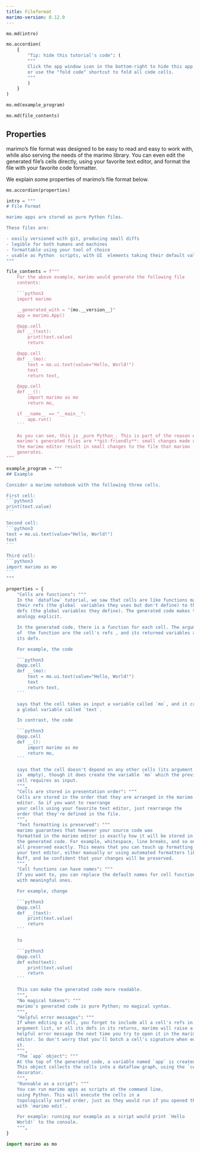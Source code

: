 ```yaml
---
title: Fileformat
marimo-version: 0.12.9
---
```


```python {.marimo hide_code="true"}
mo.md(intro)
```

```python {.marimo hide_code="true"}
mo.accordion(
    {
        "Tip: hide this tutorial's code": (
        """
        Click the app window icon in the bottom-right to hide this app's code,
        or use the "fold code" shortcut to fold all code cells.
        """
        )
    }
)
```

```python {.marimo hide_code="true"}
mo.md(example_program)
```

```python {.marimo hide_code="true"}
mo.md(file_contents)
```

## Properties

marimo's file format was designed to be easy to read and easy
to work with, while also serving the needs of the marimo library. You can
even edit the generated file's cells directly, using your favorite text
editor, and format the file with your favorite code formatter.

We explain some properties of marimo's file format below.

```python {.marimo hide_code="true"}
mo.accordion(properties)
```

```python {.marimo hide_code="true"}
intro = """
# File Format

marimo apps are stored as pure Python files.

These files are:

- easily versioned with git, producing small diffs
- legible for both humans and machines
- formattable using your tool of choice
- usable as Python  scripts, with UI  elements taking their default values
"""
```

````python {.marimo hide_code="true"}
file_contents = f"""
    For the above example, marimo would generate the following file 
    contents:

    ```python3
    import marimo

    __generated_with = "{mo.__version__}"
    app = marimo.App()

    @app.cell
    def __(text):
        print(text.value)
        return

    @app.cell
    def __(mo):
        text = mo.ui.text(value="Hello, World!")
        text
        return text,

    @app.cell
    def __():
        import marimo as mo
        return mo,

    if __name__ == "__main__":
        app.run()
    ```

    As you can see, this is _pure Python_. This is part of the reason why
    marimo's generated files are **git-friendly**: small changes made using 
    the marimo editor result in small changes to the file that marimo 
    generates.
"""
````

````python {.marimo hide_code="true"}
example_program = """
## Example

Consider a marimo notebook with the following three cells.

First cell:
```python3
print(text.value)
```

Second cell:
```python3
text = mo.ui.text(value="Hello, World!")
text
```

Third cell:
```python3
import marimo as mo
```
"""
````

````python {.marimo hide_code="true"}
properties = {
    "Cells are functions": """
    In the `dataflow` tutorial, we saw that cells are like functions mapping 
    their refs (the global  variables they uses but don't define) to their 
    defs (the global variables they define). The generated code makes this 
    analogy explicit.

    In the generated code, there is a function for each cell. The arguments 
    of  the function are the cell's refs , and its returned variables are 
    its defs.

    For example, the code

    ```python3
    @app.cell
    def __(mo):
        text = mo.ui.text(value="Hello, World!")
        text
        return text,
    ```

    says that the cell takes as input a variable called `mo`, and it creates
    a global variable called `text`.

    In contrast, the code

    ```python3
    @app.cell
    def __():
        import marimo as mo
        return mo,
    ```

    says that the cell doesn't depend on any other cells (its argument list 
    is  empty), though it does create the variable `mo` which the previous 
    cell requires as input.
    """,
    "Cells are stored in presentation order": """
    Cells are stored in the order that they are arranged in the marimo 
    editor. So if you want to rearrange
    your cells using your favorite text editor, just rearrange the
    order that they're defined in the file.
    """,
    "Text formatting is preserved": """
    marimo guarantees that however your source code was
    formatted in the marimo editor is exactly how it will be stored in
    the generated code. For example, whitespace, line breaks, and so on are
    all preserved exactly. This means that you can touch up formatting in
    your text editor, either manually or using automated formatters like 
    Ruff, and be confident that your changes will be preserved.
    """,
    "Cell functions can have names": """
    If you want to, you can replace the default names for cell functions 
    with meaningful ones.

    For example, change

    ```python3
    @app.cell
    def __(text):
        print(text.value)
        return
    ```

    to 

    ```python3
    @app.cell
    def echo(text):
        print(text.value)
        return
    ```

    This can make the generated code more readable.
    """,
    "No magical tokens": """
    marimo's generated code is pure Python; no magical syntax.
    """,
    "Helpful error messages": """
    If when editing a cell, you forget to include all a cell's refs in its
    argument list, or all its defs in its returns, marimo will raise a 
    helpful error message the next time you try to open it in the marimo 
    editor. So don't worry that you'll botch a cell's signature when editing 
    it.
    """,
    "The `app` object": """
    At the top of the generated code, a variable named `app` is created. 
    This object collects the cells into a dataflow graph, using the `cell` 
    decorator. 
    """,
    "Runnable as a script": """
    You can run marimo apps as scripts at the command line,
    using Python. This will execute the cells in a
    topologically sorted order, just as they would run if you opened the app 
    with `marimo edit`.

    For example: running our example as a script would print `Hello 
    World!` to the console.
    """,
}
````

```python {.marimo}
import marimo as mo
```
